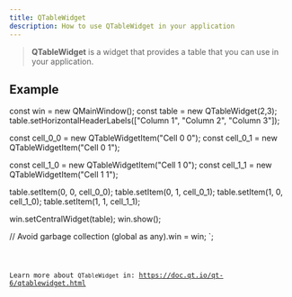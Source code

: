 ```yaml
---
title: QTableWidget
description: How to use QTableWidget in your application
---
```



> **QTableWidget** is a widget that provides a table that you can use in your application.

## Example


const win = new QMainWindow();
const table = new QTableWidget(2,3);
table.setHorizontalHeaderLabels(["Column 1", "Column 2", "Column 3"]);

const cell_0_0 = new QTableWidgetItem("Cell 0 0");
const cell_0_1 = new QTableWidgetItem("Cell 0 1");

const cell_1_0 = new QTableWidgetItem("Cell 1 0");
const cell_1_1 = new QTableWidgetItem("Cell 1 1");

table.setItem(0, 0, cell_0_0);
table.setItem(0, 1, cell_0_1);
table.setItem(1, 0, cell_1_0);
table.setItem(1, 1, cell_1_1);

win.setCentralWidget(table);
win.show();

// Avoid garbage collection
(global as any).win = win;
`;

<Code code={qTableWidgetExample} title='example_tableWidget.ts' lang='ts' />

Learn more about `QTableWidget` in: https://doc.qt.io/qt-6/qtablewidget.html